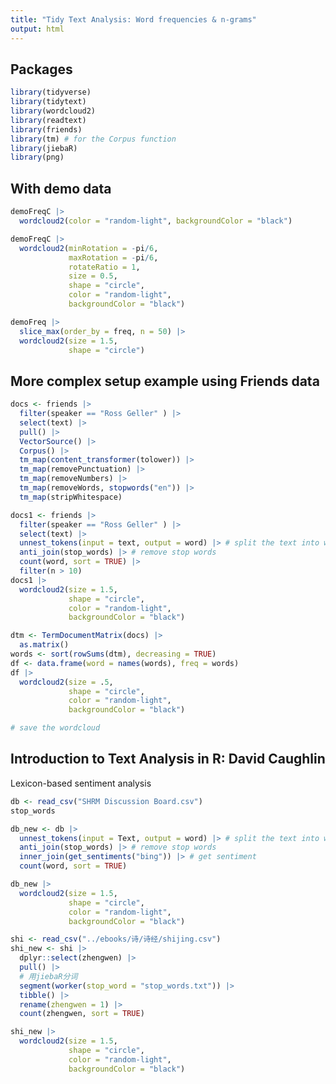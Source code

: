 ```yaml
---
title: "Tidy Text Analysis: Word frequencies & n-grams"
output: html
---
```


## Packages

```r
library(tidyverse)
library(tidytext)
library(wordcloud2)
library(readtext)
library(friends)
library(tm) # for the Corpus function
library(jiebaR)
library(png)
```

## With demo data

```r
demoFreqC |> 
  wordcloud2(color = "random-light", backgroundColor = "black")
```

```r
demoFreqC |> 
  wordcloud2(minRotation = -pi/6, 
             maxRotation = -pi/6, 
             rotateRatio = 1,
             size = 0.5,
             shape = "circle",
             color = "random-light", 
             backgroundColor = "black")
```

```r
demoFreq |> 
  slice_max(order_by = freq, n = 50) |> 
  wordcloud2(size = 1.5,
             shape = "circle")
```

## More complex setup example using Friends data

```r
docs <- friends |> 
  filter(speaker == "Ross Geller" ) |>
  select(text) |> 
  pull() |>
  VectorSource() |>
  Corpus() |> 
  tm_map(content_transformer(tolower)) |>
  tm_map(removePunctuation) |>
  tm_map(removeNumbers) |>
  tm_map(removeWords, stopwords("en")) |>
  tm_map(stripWhitespace)
```

```r
docs1 <- friends |> 
  filter(speaker == "Ross Geller" ) |>
  select(text) |> 
  unnest_tokens(input = text, output = word) |> # split the text into words
  anti_join(stop_words) |> # remove stop words
  count(word, sort = TRUE) |> 
  filter(n > 10)
docs1 |> 
  wordcloud2(size = 1.5,
             shape = "circle",
             color = "random-light", 
             backgroundColor = "black")
```

```r
dtm <- TermDocumentMatrix(docs) |> 
  as.matrix()
words <- sort(rowSums(dtm), decreasing = TRUE) 
df <- data.frame(word = names(words), freq = words)
df |> 
  wordcloud2(size = .5,
             shape = "circle",
             color = "random-light", 
             backgroundColor = "black")

# save the wordcloud
```

## Introduction to Text Analysis in R: David Caughlin

Lexicon-based sentiment analysis

```r
db <- read_csv("SHRM Discussion Board.csv")
stop_words
```

```r
db_new <- db |> 
  unnest_tokens(input = Text, output = word) |> # split the text into words
  anti_join(stop_words) |> # remove stop words
  inner_join(get_sentiments("bing")) |> # get sentiment
  count(word, sort = TRUE) 
```

```r
db_new |> 
  wordcloud2(size = 1.5,
             shape = "circle",
             color = "random-light", 
             backgroundColor = "black")
```

```r
shi <- read_csv("../ebooks/诗/诗经/shijing.csv")
shi_new <- shi |> 
  dplyr::select(zhengwen) |>
  pull() |>
  # 用jiebaR分词
  segment(worker(stop_word = "stop_words.txt")) |>
  tibble() |>
  rename(zhengwen = 1) |> 
  count(zhengwen, sort = TRUE)
```

```r
shi_new |> 
  wordcloud2(size = 1.5,
             shape = "circle",
             color = "random-light", 
             backgroundColor = "black") 
```
